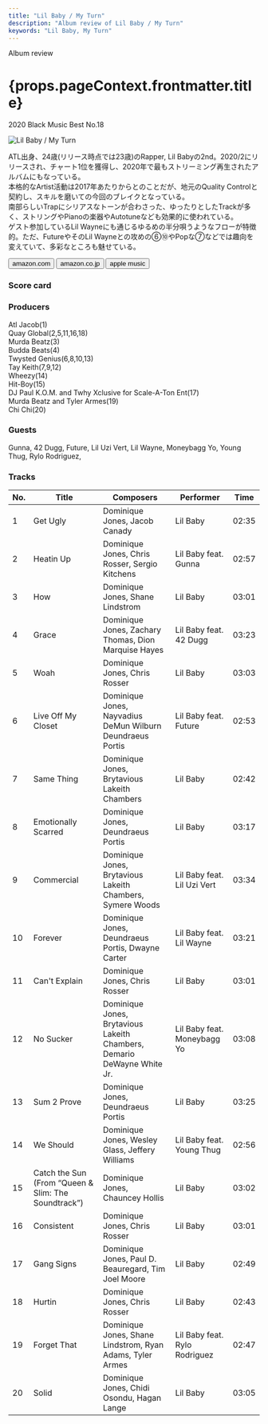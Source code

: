```yaml
---
title: "Lil Baby / My Turn"
description: "Album review of Lil Baby / My Turn"
keywords: "Lil Baby, My Turn"
---
```





<p className="largeP">Album review</p>
<h1 className="h1--no--margin">{props.pageContext.frontmatter.title}</h1>

<p className="largeP">
  <Link to="/best50/2020/">2020 Black Music Best No.18</Link>
</p>

<Row  className="image-card-group">
	<Column colMd={"3"} colLg={"4"} noGutterMdLeft="">
       <ImageCard>

![Lil Baby / My Turn](../../images/cd/lilbaby1L.jpg)

</ImageCard>
	</Column>
	<Column colMd={"4"} colLg={"8"} noGutterMdLeft="">
	<p>
		ATL出身、24歳(リリース時点では23歳)のRapper, Lil Babyの2nd。2020/2にリリースされ、チャート1位を獲得し、2020年で最もストリーミング再生されたアルバムにもなっている。
		<br/>本格的なArtist活動は2017年あたりからとのことだが、地元のQuality Controlと契約し、スキルを磨いての今回のブレイクとなっている。
		<br/>南部らしいTrapにシリアスなトーンが合わさった、ゆったりとしたTrackが多く、ストリングやPianoの楽器やAutotuneなども効果的に使われている。
		<br/>ゲスト参加しているLil Wayneにも通じるゆるめの半分唄うようなフローが特徴的。ただ、FutureやそのLil Wayneとの攻めの⑥⑩やPopな⑦などでは趣向を変えていて、多彩なところも魅せている。
	</p>
	<div>
	  <Button className="button-right-mergin"  href="https://amzn.to/3dV104A" kind="primary" size="small" renderIcon={ArrowUpRight24}>
      amazon.com
    </Button>
    <Button className="button-right-mergin"  href="https://amzn.to/3mDHz4j" kind="secondary" size="small" renderIcon={ArrowUpRight24}>
      amazon.co.jp
    </Button>
    <Button className="button-right-mergin"  href="https://apple.co/3t7ZZfW" kind="tertiary" size="small" renderIcon={ArrowUpRight24}>
      apple music
    </Button>
	</div>
	</Column>
</Row>
<Row >
	<Column colMd={"4"} colLg={"4"} noGutterMdLeft="">
<div>
  <h3>Score card</h3>
	<SliderJS1 value="1" />
  <SliderJS2 value="2" />
	<SliderJS3 value="2" />
  <SliderJS4 value="8" />
</div>
</Column>
<Column colMd={"8"} colLg={"8"} noGutterMdLeft="">
<div>
<h3>Producers</h3>
<p>
	Atl Jacob(1)
	<br/>Quay Global(2,5,11,16,18)
	<br/>Murda Beatz(3)
	<br/>Budda Beats(4)
	<br/>Twysted Genius(6,8,10,13)
	<br/>Tay Keith(7,9,12)
	<br/>Wheezy(14)
	<br/>Hit-Boy(15)
	<br/>DJ Paul K.O.M. and Twhy Xclusive for Scale-A-Ton Ent(17)
	<br/>Murda Beatz and Tyler Armes(19)
	<br/>Chi Chi(20)
</p>
<h3>Guests</h3>
<p>
	Gunna, 42 Dugg, Future, Lil Uzi Vert, Lil Wayne, Moneybagg Yo, Young Thug, Rylo Rodriguez,
</p>
</div>
</Column>
</Row>

<h3>Tracks</h3>

| No. | Title                                               | Composers                                                               | Performer                     | Time  |
| --- | --------------------------------------------------- | ----------------------------------------------------------------------- | ----------------------------- | ----- |
| 1   | Get Ugly                                            | Dominique Jones, Jacob Canady                                           | Lil Baby                      | 02:35 |
| 2   | Heatin Up                                           | Dominique Jones, Chris Rosser, Sergio Kitchens                          | Lil Baby feat. Gunna          | 02:57 |
| 3   | How                                                 | Dominique Jones, Shane Lindstrom                                        | Lil Baby                      | 03:01 |
| 4   | Grace                                               | Dominique Jones, Zachary Thomas, Dion Marquise Hayes                    | Lil Baby feat. 42 Dugg        | 03:23 |
| 5   | Woah                                                | Dominique Jones, Chris Rosser                                           | Lil Baby                      | 03:03 |
| 6   | Live Off My Closet                                  | Dominique Jones, Nayvadius DeMun Wilburn Deundraeus Portis              | Lil Baby feat. Future         | 02:53 |
| 7   | Same Thing                                          | Dominique Jones, Brytavious Lakeith Chambers                            | Lil Baby                      | 02:42 |
| 8   | Emotionally Scarred                                 | Dominique Jones, Deundraeus Portis                                      | Lil Baby                      | 03:17 |
| 9   | Commercial                                          | Dominique Jones, Brytavious Lakeith Chambers, Symere Woods              | Lil Baby feat. Lil Uzi Vert   | 03:34 |
| 10  | Forever                                             | Dominique Jones, Deundraeus Portis, Dwayne Carter                       | Lil Baby feat. Lil Wayne      | 03:21 |
| 11  | Can't Explain                                       | Dominique Jones, Chris Rosser                                           | Lil Baby                      | 03:01 |
| 12  | No Sucker                                           | Dominique Jones, Brytavious Lakeith Chambers, Demario DeWayne White Jr. | Lil Baby feat. Moneybagg Yo   | 03:08 |
| 13  | Sum 2 Prove                                         | Dominique Jones, Deundraeus Portis                                      | Lil Baby                      | 03:25 |
| 14  | We Should                                           | Dominique Jones, Wesley Glass, Jeffery Williams                         | Lil Baby feat. Young Thug     | 02:56 |
| 15  | Catch the Sun (From “Queen & Slim: The Soundtrack”) | Dominique Jones, Chauncey Hollis                                        | Lil Baby                      | 03:02 |
| 16  | Consistent                                          | Dominique Jones, Chris Rosser                                           | Lil Baby                      | 03:01 |
| 17  | Gang Signs                                          | Dominique Jones, Paul D. Beauregard, Tim Joel Moore                     | Lil Baby                      | 02:49 |
| 18  | Hurtin                                              | Dominique Jones, Chris Rosser                                           | Lil Baby                      | 02:43 |
| 19  | Forget That                                         | Dominique Jones, Shane Lindstrom, Ryan Adams, Tyler Armes               | Lil Baby feat. Rylo Rodriguez | 02:47 |
| 20  | Solid                                               | Dominique Jones, Chidi Osondu, Hagan Lange                              | Lil Baby                      | 03:05 |
